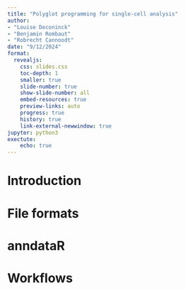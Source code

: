 ```yaml
---
title: "Polyglot programming for single-cell analysis"
author:
- "Louise Deconinck"
- "Benjamin Rombaut"
- "Robrecht Cannoodt"
date: "9/12/2024"
format:
  revealjs:
    css: slides.css
    toc-depth: 1
    smaller: true
    slide-number: true
    show-slide-number: all
    embed-resources: true
    preview-links: auto
    progress: true
    history: true
    link-external-newwindow: true
jupyter: python3
exectute:
    echo: true
---
```


# Introduction

# File formats

# anndataR

# Workflows
